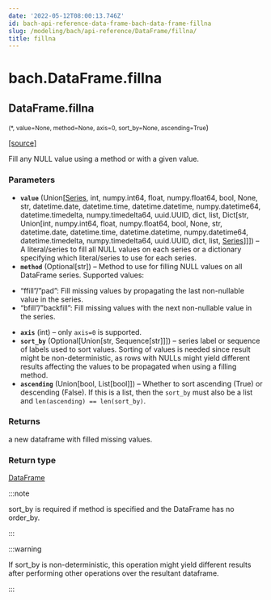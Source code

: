 ```yaml
---
date: '2022-05-12T08:00:13.746Z'
id: bach-api-reference-data-frame-bach-data-frame-fillna
slug: /modeling/bach/api-reference/DataFrame/fillna/
title: fillna
---
```


# bach.DataFrame.fillna

<div className="method">

## <span className="additional-name">DataFrame.</span><span className="name">fillna</span>

<small className="parameter-list">(<span className="parameter" id="*">\*</span>, <span className="parameter" id="value">value=None</span>, <span className="parameter" id="method">method=None</span>, <span className="parameter" id="axis">axis=0</span>, <span className="parameter" id="sort_by">sort_by=None</span>, <span className="parameter" id="ascending">ascending=True</span></small>)


&#8203;<span className="view-source">[[source]](https://github.com/objectiv/objectiv-analytics/blob/main/bach/bach/dataframe.py)</span>

<div className="content">

Fill any NULL value using a method or with a given value.


### Parameters

* **`value`** (Union[[Series](/modeling/bach/api-reference/Series/bach.Series.mdx), int, numpy.int64, float, numpy.float64, bool, None, str, datetime.date, datetime.time, datetime.datetime, numpy.datetime64, datetime.timedelta, numpy.timedelta64, uuid.UUID, dict, list, Dict[str, Union[int, numpy.int64, float, numpy.float64, bool, None, str, datetime.date, datetime.time, datetime.datetime, numpy.datetime64, datetime.timedelta, numpy.timedelta64, uuid.UUID, dict, list, [Series](/modeling/bach/api-reference/Series/bach.Series.mdx)]]]) – A literal/series to fill all NULL values on each series
or a dictionary specifying which literal/series to use for each series.
* **`method`** (Optional[str]) – Method to use for filling NULL values on all DataFrame series. Supported values:
- “ffill”/”pad”: Fill missing values by propagating the last non-nullable value in the series.
- “bfill”/”backfill”: Fill missing values with the next non-nullable value in the series.
* **`axis`** (int) – only `axis=0` is supported.
* **`sort_by`** (Optional[Union[str, Sequence[str]]]) – series label or sequence of labels used to sort values.
Sorting of values is needed since result might be non-deterministic, as rows with NULLs might
yield different results affecting the values to be propagated when using a filling method.
* **`ascending`** (Union[bool, List[bool]]) – Whether to sort ascending (True) or descending (False). If this is a list, then the
`sort_by` must also be a list and `len(ascending) == len(sort_by)`.



### Returns

a new dataframe with filled missing values.



### Return type

[DataFrame](/modeling/bach/api-reference/DataFrame/bach.DataFrame.mdx)


:::note

sort_by is required if method is specified and the DataFrame has no order_by.


:::

:::warning

If sort_by is non-deterministic, this operation might yield different results after
performing other operations over the resultant dataframe.


:::


</div>


</div>
